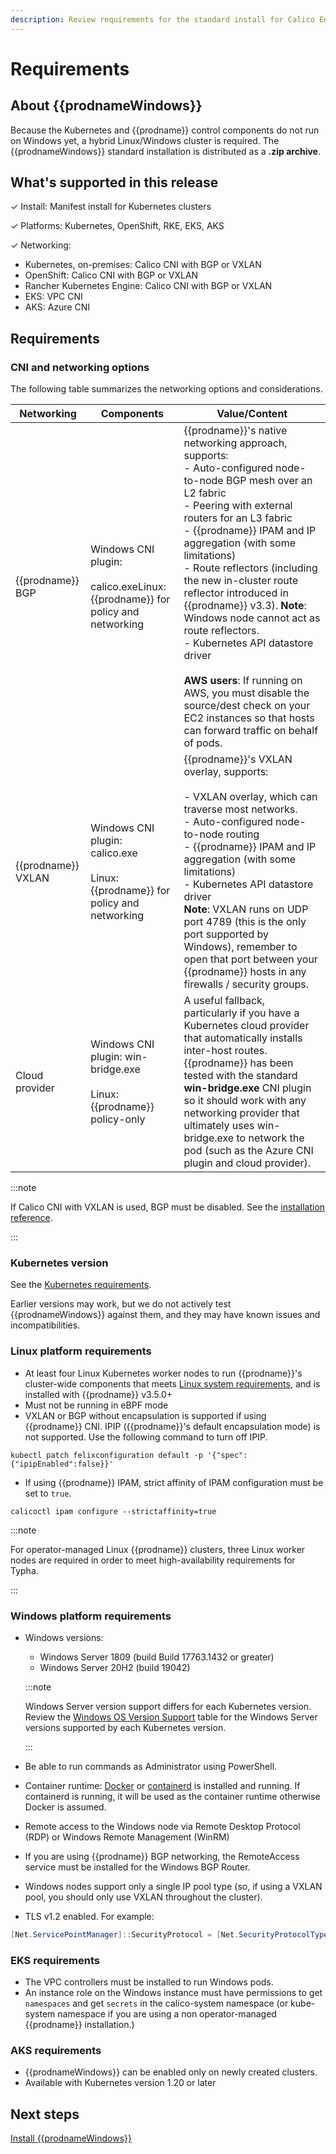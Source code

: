 ```yaml
---
description: Review requirements for the standard install for Calico Enterprise for Windows.
---
```


# Requirements

## About {{prodnameWindows}}

Because the Kubernetes and {{prodname}} control components do not run on Windows yet, a hybrid Linux/Windows cluster is required. The {{prodnameWindows}} standard installation is distributed as a **.zip archive**.

## What's supported in this release

✓ Install: Manifest install for Kubernetes clusters

✓ Platforms: Kubernetes, OpenShift, RKE, EKS, AKS

✓ Networking:

- Kubernetes, on-premises: Calico CNI with BGP or VXLAN
- OpenShift: Calico CNI with BGP or VXLAN
- Rancher Kubernetes Engine: Calico CNI with BGP or VXLAN
- EKS: VPC CNI
- AKS: Azure CNI

## Requirements

### CNI and networking options

The following table summarizes the networking options and considerations.

| Networking         | Components                                                                                  | **Value/Content**                                                                                                                                                                                                                                                                                                                                                                                                                                                                                                                                                                                            |
| ------------------ | ------------------------------------------------------------------------------------------- | ------------------------------------------------------------------------------------------------------------------------------------------------------------------------------------------------------------------------------------------------------------------------------------------------------------------------------------------------------------------------------------------------------------------------------------------------------------------------------------------------------------------------------------------------------------------------------------------------------------ |
| {{prodname}} BGP   | Windows CNI plugin:<br /><br />calico.exeLinux: {{prodname}} for policy and networking      | {{prodname}}'s native networking approach, supports:<br/>- Auto-configured node-to-node BGP mesh over an L2 fabric<br/>- Peering with external routers for an L3 fabric<br/>- {{prodname}} IPAM and IP aggregation (with some limitations)<br/>- Route reflectors (including the new in-cluster route reflector introduced in {{prodname}} v3.3). **Note**: Windows node cannot act as route reflectors.<br/>- Kubernetes API datastore driver<br/><br />**AWS users**: If running on AWS, you must disable the source/dest check on your EC2 instances so that hosts can forward traffic on behalf of pods. |
| {{prodname}} VXLAN | Windows CNI plugin:<br/>calico.exe<br /><br />Linux: {{prodname}} for policy and networking | {{prodname}}'s VXLAN overlay, supports:<br/><br />- VXLAN overlay, which can traverse most networks.<br/>- Auto-configured node-to-node routing<br/>- {{prodname}} IPAM and IP aggregation (with some limitations)<br/>- Kubernetes API datastore driver<br/>**Note**: VXLAN runs on UDP port 4789 (this is the only port supported by Windows), remember to open that port between your {{prodname}} hosts in any firewalls / security groups.                                                                                                                                                              |
| Cloud provider     | Windows CNI plugin: win-bridge.exe<br /><br />Linux: {{prodname}} policy-only               | A useful fallback, particularly if you have a Kubernetes cloud provider that automatically installs inter-host routes. {{prodname}} has been tested with the standard **win-bridge.exe** CNI plugin so it should work with any networking provider that ultimately uses win-bridge.exe to network the pod (such as the Azure CNI plugin and cloud provider).                                                                                                                                                                                                                                                 |

:::note

If Calico CNI with VXLAN is used, BGP must be disabled. See the [installation reference](../../../../reference/installation/api.mdx#operator.tigera.io/v1.BGPOption).

:::

### Kubernetes version

See the [Kubernetes requirements](../../requirements.mdx#kubernetes-requirements).

Earlier versions may work, but we do not actively test {{prodnameWindows}} against them, and they may have known issues and incompatibilities.

### Linux platform requirements

- At least four Linux Kubernetes worker nodes to run {{prodname}}'s cluster-wide components that meets [Linux system requirements](../../requirements.mdx), and is installed with {{prodname}} v3.5.0+
- Must not be running in eBPF mode
- VXLAN or BGP without encapsulation is supported if using {{prodname}} CNI. IPIP ({{prodname}}'s default encapsulation mode) is not supported. Use the following command to turn off IPIP.

```batch
kubectl patch felixconfiguration default -p '{"spec":{"ipipEnabled":false}}'
```

- If using {{prodname}} IPAM, strict affinity of IPAM configuration must be set to `true`.

```batch
calicoctl ipam configure --strictaffinity=true
```

:::note

For operator-managed Linux {{prodname}} clusters, three Linux worker nodes are required in order to meet high-availability requirements for Typha.

:::

### Windows platform requirements

- Windows versions:

  - Windows Server 1809 (build Build 17763.1432 or greater)
  - Windows Server 20H2 (build 19042)

  :::note

  Windows Server version support differs for each Kubernetes version. Review the [Windows OS Version Support](https://kubernetes.io/docs/setup/production-environment/windows/intro-windows-in-kubernetes/#windows-os-version-support) table for the Windows Server versions supported by each Kubernetes version.

  :::

- Be able to run commands as Administrator using PowerShell.
- Container runtime: [Docker](https://docs.microsoft.com/en-us/virtualization/windowscontainers/quick-start/set-up-environment?tabs=Windows-Server) or [containerd](https://kubernetes.io/docs/setup/production-environment/container-runtimes/#containerd) is installed and running. If containerd is running, it will be used as the container runtime otherwise Docker is assumed.
- Remote access to the Windows node via Remote Desktop Protocol (RDP) or Windows Remote Management (WinRM)
- If you are using {{prodname}} BGP networking, the RemoteAccess service must be installed for the Windows BGP Router.
- Windows nodes support only a single IP pool type (so, if using a VXLAN pool, you should only use VXLAN throughout the cluster).
- TLS v1.2 enabled. For example:

```powershell
[Net.ServicePointManager]::SecurityProtocol = [Net.SecurityProtocolType]::Tls12
```

### EKS requirements

- The VPC controllers must be installed to run Windows pods.
- An instance role on the Windows instance must have permissions to get `namespaces` and get `secrets` in the calico-system namespace (or kube-system namespace if you are using a non operator-managed {{prodname}} installation.)

### AKS requirements

- {{prodnameWindows}} can be enabled only on newly created clusters.
- Available with Kubernetes version 1.20 or later

## Next steps

[Install {{prodnameWindows}}](standard.mdx)
